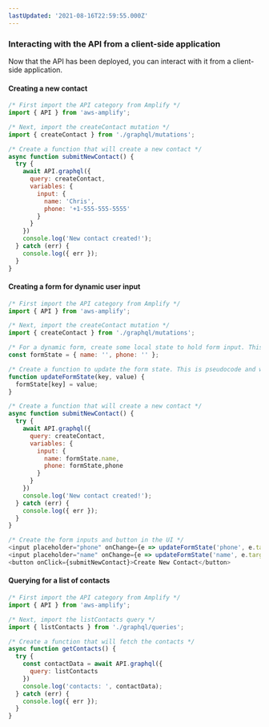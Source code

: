 ```yaml
---
lastUpdated: '2021-08-16T22:59:55.000Z'
---
```

### Interacting with the API from a client-side application

Now that the API has been deployed, you can interact with it from a client-side application.

#### Creating a new contact

```javascript
/* First import the API category from Amplify */
import { API } from 'aws-amplify';

/* Next, import the createContact mutation */
import { createContact } from './graphql/mutations';

/* Create a function that will create a new contact */
async function submitNewContact() {
  try {
    await API.graphql({
      query: createContact,
      variables: {
        input: {
          name: 'Chris',
          phone: '+1-555-555-5555'
        }
      }
    })
    console.log('New contact created!');
  } catch (err) {
    console.log({ err });
  }
}
```

#### Creating a form for dynamic user input

```javascript
/* First import the API category from Amplify */
import { API } from 'aws-amplify';

/* Next, import the createContact mutation */
import { createContact } from './graphql/mutations';

/* For a dynamic form, create some local state to hold form input. This is pseudocode and will differ based on your JavaScript framework. */
const formState = { name: '', phone: '' };

/* Create a function to update the form state. This is pseudocode and will differ based on your JavaScript framework.  */
function updateFormState(key, value) {
  formState[key] = value;
}

/* Create a function that will create a new contact */
async function submitNewContact() {
  try {
    await API.graphql({
      query: createContact,
      variables: {
        input: {
          name: formState.name,
          phone: formState,phone
        }
      }
    })
    console.log('New contact created!');
  } catch (err) {
    console.log({ err });
  }
}

/* Create the form inputs and button in the UI */
<input placeholder="phone" onChange={e => updateFormState('phone', e.target.value)} />
<input placeholder="name" onChange={e => updateFormState('name', e.target.value)} />
<button onClick={submitNewContact}>Create New Contact</button>
```

#### Querying for a list of contacts

```javascript
/* First import the API category from Amplify */
import { API } from 'aws-amplify';

/* Next, import the listContacts query */
import { listContacts } from './graphql/queries';

/* Create a function that will fetch the contacts */
async function getContacts() {
  try {
    const contactData = await API.graphql({
      query: listContacts
    })
    console.log('contacts: ', contactData);
  } catch (err) {
    console.log({ err });
  }
}
```
